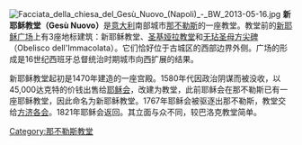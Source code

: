 [[File:Facciata_della_chiesa_del_Gesù_Nuovo_(Napoli)_-_BW_2013-05-16.jpg|thumb]]
'''新耶稣教堂（Gesù Nuovo）'''是[[意大利|意大利]]南部城市[[那不勒斯|那不勒斯]]的一座教堂。教堂前的[[新耶稣广场|新耶稣广场]]上有3座地标建筑：新耶稣教堂、[[圣基娅拉教堂|圣基娅拉教堂]]和[[无玷圣母方尖碑|无玷圣母方尖碑]]（Obelisco dell'Immacolata）。它们恰好位于古城区的西部边界外侧。广场的形成是16世纪西班牙总督统治时期城市向西扩展的结果。

新耶稣教堂起初是1470年建造的一座宫殿。1580年代因政治阴谋而被没收，以45,000达克特的价钱出售给[[耶稣会|耶稣会]]，改建为教堂，此前耶稣会在那不勒斯已有一座耶稣教堂，因此命名为新耶稣教堂。1767年耶稣会被驱逐出那不勒斯，教堂交给[[方济各会|方济各会]]。1821年耶稣会返回。其立面与众不同，较巴洛克教堂简单。

{{那不勒斯地标}}

[[Category:那不勒斯教堂|Category:那不勒斯教堂]]